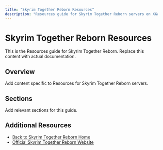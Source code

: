 ```yaml
---
title: "Skyrim Together Reborn Resources"
description: "Resources guide for Skyrim Together Reborn servers on XGamingServer"
---
```


# Skyrim Together Reborn Resources

This is the Resources guide for Skyrim Together Reborn. Replace this content with actual documentation.

## Overview

Add content specific to Resources for Skyrim Together Reborn servers.

## Sections

Add relevant sections for this guide.

## Additional Resources

- [Back to Skyrim Together Reborn Home](./index)
- [Official Skyrim Together Reborn Website](https://example.com)
